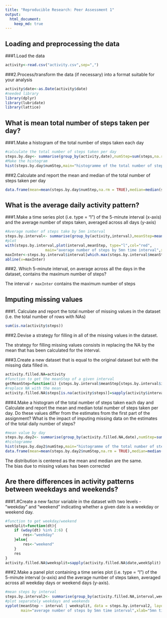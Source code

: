 ---
title: "Reproducible Research: Peer Assessment 1"
output: 
  html_document:
    keep_md: true
---


## Loading and preprocessing the data

###1.Load the data
```{r,}
activity<-read.csv("activity.csv",sep=",")
```

###2.Process/transform the data (if necessary) into a format suitable for your analysis
```{r, message= FALSE, warning=FALSE}
activity$date<-as.Date(activity$date)
#needed library
library(dplyr)
library(lubridate)
library(lattice)
```

## What is mean total number of steps taken per day?

###1.Make a histogram of the total number of steps taken each day
```{r,echo=FALSE}
#calculate the total number of steps taken per day
steps.by.day<- summarise(group_by(activity,date),numStep=sum(steps,na.rm = TRUE))
#Make the histogram 
hist(steps.by.day$numStep,main="histogramme of the total number of steps taken per day",xlab="")
````

###2.Calculate and report the mean and median of the total number of steps taken per day
```{r}
data.frame(mean=mean(steps.by.day$numStep,na.rm = TRUE),median=median(steps.by.day$numStep,na.rm = TRUE))

```



## What is the average daily activity pattern?

###1.Make a time series plot (i.e. type = "l") of the 5-minute interval (x-axis) and the average number of steps taken, averaged across all days (y-axis)

```{r }
#Average number of steps take by 5mn interval
steps.by.interval<- summarise(group_by(activity,interval),meanStep=mean(steps,na.rm = TRUE))
#plot
with(steps.by.interval,plot(interval,meanStep, type="l",col="red",
                  main="average number of steps by 5mn time interval",xlab="5mn time interval",ylab="average number of steps"))
maxInter<-steps.by.interval$interval[which.max(steps.by.interval$meanStep)]
abline(v=maxInter)
```

###2. Which 5-minute interval, on average across all the days in the dataset, contains the maximum number of steps?

The interval `r maxInter` contains the maximum number of steps



## Imputing missing values
###1. Calculate and report the total number of missing values in the dataset (i.e. the total number of rows with NAs)  
```{r }
sum(is.na(activity$steps))
```
###2.Devise a strategy for filling in all of the missing values in the dataset.

The strategy for filling missing values consists in replacing the NA by the mean that has been calculated for the interval.

###3.Create a new dataset that is equal to the original dataset but with the missing data filled in.
```{r }
activity.filled.NA=activity
#function to get the meanStep of a given interval
getMeanStep=function(i) {steps.by.interval$meanStep[steps.by.interval$interval==i]}
#replace NA with the mean
activity.filled.NA$steps[is.na(activity$steps)]=sapply(activity$interval[(which(is.na(activity$steps)))],getMeanStep)
```

###4.Make a histogram of the total number of steps taken each day and Calculate and report the mean and median total number of steps taken per day. Do these values differ from the estimates from the first part of the assignment? What is the impact of imputing missing data on the estimates of the total daily number of steps?
```{r }
#mean value by day
steps.by.day2<- summarise(group_by(activity.filled.NA,date),numStep=sum(steps,na.rm = TRUE))
#histogramme
hist(steps.by.day2$numStep,main="histogramme of the total number of steps taken per day",xlab="")
data.frame(mean=mean(steps.by.day2$numStep,na.rm = TRUE),median=median(steps.by.day2$numStep,na.rm = TRUE))
```
The distribution is centered as the mean and median are the same.  
The bias due to missing values has been corrected


## Are there differences in activity patterns between weekdays and weekends?
###1.#Create a new factor variable in the dataset with two levels - "weekday" and "weekend" indicating whether a given date is a weekday or weekend day.
```{r }
#function to get weekday/weekend
weekSplit=function(dt){
    if (wday(dt) %in% 2:6) {
        res<-"weekday"
    }else{
        res<-"weekend"
    }
    res
}
activity.filled.NA$weeksplit=sapply(activity.filled.NA$date,weekSplit)
```

###2.Make a panel plot containing a time series plot (i.e. type = "l") of the 5-minute interval (x-axis) and the average number of steps taken, averaged across all weekday days or weekend days (y-axis). 

```{r }
#mean steps by interval
steps.by.interval2<- summarise(group_by(activity.filled.NA,interval,weeksplit),meanStep=mean(steps))
#plot separately weekdays and weekends
xyplot(meanStep ~ interval | weeksplit, data = steps.by.interval2, layout = c(1, 2),type="l",
       main="average number of steps by 5mn time interval",xlab="5mn time interval",ylab="average number of steps")

```

